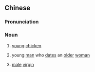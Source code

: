 {{also|童子鸡}}
==Chinese==
{{zh-forms|s=童子鸡|type=21}}

===Pronunciation===
{{zh-pron
|m=tóngzǐjī
|c=tung4 zi2 gai1
|cat=n
}}

===Noun===
{{zh-noun}}

# [[young]] [[chicken]]
# {{lb|zh|slang|Shanghai}} young [[man]] who [[date]]s an [[older]] [[woman]]
# {{lb|zh|slang|Shanghai}} [[male]] [[virgin]]

{{zh-cat|Foods}}